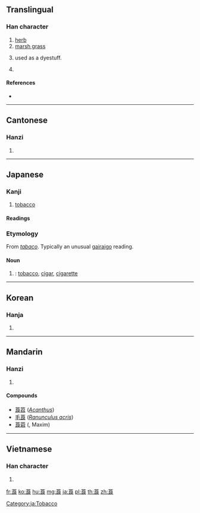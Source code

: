 {{character info/new}}
==Translingual==

===Han character===
{{Han char|rn=140|rad=艸|as=07|sn=13|four=44732|canj=TIAV}}

# [[herb]]
# [[marsh grass]]
# {{vern|false gambier|pedia=1}} used as a dyestuff.
# {{taxlink|Scopolia japonica|species|noshow=1}}

====References====
* {{Han ref|kx=1035.100|dkj=31075|dj=1494.100|hdz=53225.110|uh=83A8|ud=33704|bh=D75B|bd=55131}}

----

==Cantonese==

===Hanzi===
{{yue-hanzi|jyut=|y=long4}}

# {{defn|lang=yue|sort=艸07}}

----

==Japanese==

===Kanji===
{{ja-kanji|grade=|rs=艸07}}

# [[tobacco]]

====Readings====
{{ja-readings
| goon=[[ろう]] (rō)
| kanon=[[ろう]] (rō)
| kun=[[タバコ]] (tabako)
| nanori=}}

===Etymology===
{{ja-kanjitab|たばこ|yomi=kun|sort=たばこ}}
From {{etyl|pt|ja|sort=たばこ}} ''[[tabaco]]''. Typically an unusual [[gairaigo]] reading.

====Noun====
{{ja-noun|たばこ|タバコ}}

# {{alternative spelling of|煙草|lang=ja}}: [[tobacco]], [[cigar]], [[cigarette]]

[[Category:ja:Tobacco]]

----

==Korean==

===Hanja===
{{ko-hanja|hangeul=[[랑]]>[[낭]]|eumhun=|rv=rang>nang|mr=rang>nang|y=lang>nang}}

# {{defn|lang=ko|sort=艸07}}

----

==Mandarin==

===Hanzi===
{{cmn-hanzi|pin=[[láng]] ([[lang2]]), [[làng]] ([[lang4]]), [[liáng]] ([[liang2]])|wg=lang<sup>2</sup>, lang<sup>4</sup>, liang<sup>2</sup>}}

# {{defn|lang=cmn|sort=艸07}}

====Compounds====
* [[莨苕]] (''[[Acanthus]]'')
* [[毛莨]] (''[[Ranunculus acris]]'')
* [[莨菪]] ({{taxlink|Hyoscyamus niger|species|noshow=1}}, {{taxlink|Scopolia japonica|species|noshow=1}} Maxim)

----

==Vietnamese==

===Han character===
{{vi-hantu|[[lang]], [[lương]]|rs=艸07}}

# {{defn|lang=vi|sort=艸07}}

[[fr:莨]]
[[ko:莨]]
[[hu:莨]]
[[mg:莨]]
[[ja:莨]]
[[pl:莨]]
[[th:莨]]
[[zh:莨]]